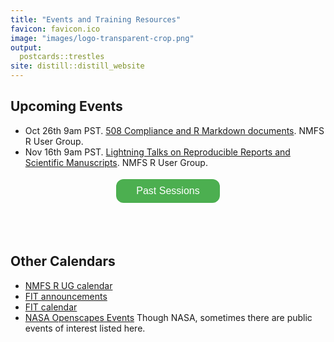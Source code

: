 ```yaml
---
title: "Events and Training Resources"
favicon: favicon.ico
image: "images/logo-transparent-crop.png"
output:
  postcards::trestles
site: distill::distill_website
---
```


<script>
$('#button').click(function(){
    $('#wrapper').toggle();
});  
</script>
<style>
#wrapper {
  display:none
} 
.button {
  background-color: #4CAF50;
  border-radius: 12px;
  border: none;
  color: white;
  padding: 10px 32px;
  text-align: center;
  text-decoration: none;
  display: inline-block;
  font-size: 16px;
  margin: 4px 2px;
  cursor: pointer;
}
</style>

## Upcoming Events

* Oct 26th 9am PST. [508 Compliance and R Markdown documents](https://calendar.google.com/event?action=TEMPLATE&tmeid=NDhyOGhvbDQ2YzNmZzFmNjR0ZThoZ2xmZmkgbm9hYS5nb3ZfNjByZm43bWw5cnBjaGw2M3ZzNGFmOW4wMThAZw&tmsrc=noaa.gov_60rfn7ml9rpchl63vs4af9n018%40group.calendar.google.com). NMFS R User Group.
* Nov 16th 9am PST. [Lightning Talks on Reproducible Reports and Scientific Manuscripts](https://calendar.google.com/event?action=TEMPLATE&tmeid=Mjc2OWIwM2k0OWRwNDNvamdvajExdXFqNGUgZWxpLmhvbG1lc0Bub2FhLmdvdg&tmsrc=eli.holmes%40noaa.gov). NMFS R User Group.

<center><button id="button" class="button">Past Sessions</button></center>
<div id="wrapper" class="open">

<br/>
* Oct 12th 9am PST. Inaugural NMRS R UG meeting. Virtual.

</div>  

<br/><br/>

## Other Calendars

* [NMFS R UG calendar](https://noaa-fisheries-integrated-toolbox.github.io/news/R-calendar/)
* [FIT announcements](https://noaa-fisheries-integrated-toolbox.github.io/news/)
* [FIT calendar](https://noaa-fisheries-integrated-toolbox.github.io/news/calendar/)
* [NASA Openscapes Events](https://nasa-openscapes.github.io/events.html) Though NASA, sometimes there are public events of interest listed here.



